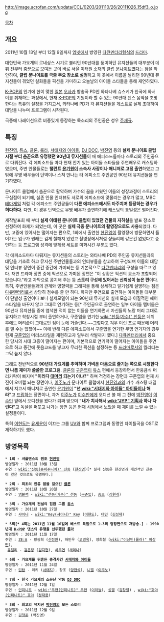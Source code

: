http://image.acrofan.com/updata/CCL/0203/201110/26/20111026_15df3_o.jpg

[[목차]]
== 개요 ==
2011년 10월 13일 부터 12월 9일까지 [[엠넷]]에서 방영된 [[다큐멘터리]]형식의 [[드라마]].  

대한민국 가요계의 르네상스 시기로 불리던 90년대를 풍미하던 뮤지션들의 대부분이 데뷔 전부터 춤꾼으로 모여든 곳이 바로 서울 이태원 소재의 클럽 [[문나이트]]였다는 점을 착안하여, '''클럽 문나이트를 극중 주요 장소로 설정'''하고 이 곳에서 이름을 날리던 90년대 뮤지션들이 겪었던 실화들을 픽션을 가미하고 오늘날의 아이돌 스타들을 통해 재연하였다.

[[K-POP]]의 인기에 한이 맺힌 [[일본]] [[오사카]] 방송국 PD인 와타나베 슈스케가 한국에 와서 이를 취재하는 과정에서, 현재 [[K-POP]]의 기원이라 할 수 있는 90년대 댄스 음악을 조명한다는 특유의 설정을 가지고서, 와타나베 PD가 각 뮤지션들을 게스트로 실제 초대하여 대담을 나누며 프로그램이 시작된다.

극중에 나래이션으로 비중있게 등장하는 목소리의 주인공은 성우 [[주재규]].

== 특징 ==
[[현진영]], [[듀스]], [[클론]], [[룰라]], [[서태지와 아이들]], [[DJ DOC]], [[박진영]] 등의 '''실제 문나이트 클럽 시절 부터 춤꾼으로 유명했던 90년대 뮤지션들'''이 매 에피소드들마다 스토리의 주인공으로 다뤄진다. 각 에피소드들 마다 현재 인기 있는 아이돌 스타들을 주연배우로 캐스팅하였으며, 주변 인물들로는 '''탤런트 [[윤기원]]이 소속사 사장이나 매니저로 고정 출연'''하였고 그 밖에 무명 배우들이 단역이나 스쳐 만나는 타 에피소드 주인공인 90년대 뮤지션들을 연기하였다.

문나이트 클럽에서 춤꾼으로 활약하며 가수의 꿈을 키웠던 이들의 성장과정이 스토리의 구심점이 되기에, 실존 인물 인터뷰도 서로의 에피소드에 맞물리는 경우가 많고, MBC [[테마게임]] 처럼 각 에피소드 주인공들이 '''다른 에피소드에서도 마주치며 등장하는 경우가 허다하다.''' 다만, 이 경우 단역으로 무명 배우가 출연하기에 캐스팅의 통일성은 떨어진다.

제작발표회 때 부터 '''실제 이태원 문나이트 클럽이 있었던 건물의 지하실'''을 발표 장소로 선정하여 화제가 되었는데, 이 곳은 '''실제 극중 문나이트의 촬영장으로도 사용'''되었다. 다만, 고증에 있어서는 떨어지는 편으로, 1회에서 출연한 [[현진영]]이 촬영장에 방문하면서 들어가는 입구가 원래는 검게 칠해져 있었고 촬영장에서처럼 샹들리에  같은건 없었다고 증언하는 등 프로그램 성격에 맞게끔 세트를 미화시킨 부분도 있다.

각 에피소드마다 다뤄지는 뮤지션들의 스토리는 와타나베 PD의 주인공 뮤지션들과의 대담을 기초로 하고 뮤지션 주변인물들과의 인터뷰들을 참고하여 구성되며 이들의 대담 및 인터뷰 장면이 중간 중간에 가미되는 등 기본적으로 [[다큐멘터리]]의 구성을 따르고 있다. 재연 드라마 장면 중에 픽션으로 가미된 장면은 "이 상황은 픽션의 요소가 포함되어 있습니다."라고 자막으로 공지해 주는 등 '''스토리 구성에 있어서는 신뢰성이 높은 편'''이다. 특히, 주변인물들과의 관계와 영향력을 그래픽을 통해 상세하고 알기쉽게 설명하는 점은 [[다큐멘터리]]로서 상당히 점수를 줄 만 하다. 하지만 주연으로 출연하는 아이돌들 대부분이 단발성 출연이다 보니 실제모델이 되는 90년대 뮤지션의 실제 모습과 이질적인 헤어스타일을 바꾸지 않고 그대로 연기하는 등[* 주인공으로 출연하는 일부 아이돌 멤버들은 90년대 뮤지션들 중에 염색한 적이 없는 이들을 연기하면서 자신들의 노랑 머리 그대로 유지하고 학창시절 부터 출연하거나, 구준엽을 연기한 [[wiki:"천둥(가수)" 천둥]]은 데뷔 후에도 머리숱이 그대로인 점이 눈에 거슬린다.~~그렇다고 겨우 이런 프로 때문에 머리를 밀 수는 없잖아~~ 이에 반해 다른 에피소드에서 구준엽을 연기한 무명 연기자의 경우 현재 [[구준엽]]의 머리스타일을 재현하고자 일부러 삭발까지 했다.] [[다큐멘터리]]에서 중요한 당시의 시대 고증이 떨어지는 편이며, 기본적으로 연기력이 떨어지는 아이돌을 주연으로 하고 중간에 웃음코드를 넣고자 무리한 픽션을 설정하는 등 [[드라마]]로서의 퀄리티는 그닥 높지 않다. 

그래도 전반적으로 '''90년대 가요계를 추억하며 가벼운 마음으로 즐기는 쪽으로 시청한다면 나름 재미가 쏠쏠한 프로그램'''. [[클론]]의 [[구준엽]]이 [[듀스]] 편에서 등장하면서 한웅큼식 머리카락이 빠지며 '''"이러다 [[대머리]] 되는거 아냐?"''' 하며 걱정하는 장면과 구준엽의 현재 사진이 오버랩 되는 장면이나, [[이주노]]가 문나이트 클럽에서 [[현진영]]과의 가수 캐스팅 대결에서 지고서 매니저로 출연한 [[윤기원]]이 '''"넌 [[wiki:"서태지와 아이들" 아이들]]이나 해라"'''고 [[드립]]하는 장면이나, 과거 [[이주노]]가 [[이수만]]에게 오디션 볼 때 그 전에 [[박진영]]이 [[이수만]] 앞에서 오디션을 봤다가 퇴짜 맞으며 '''"내가 치사해서 [[wiki:"JYP" 기획사]] 하나 차린다"'''고 독설을 퍼붓고 나가는 장면 등은 현재 시점에서 보았을 때 재미를 느낄 수 있는 설정들이다.

{{{#!html
<object width="560" height="315"><param name="movie" value="http://www.youtube.com/v/bDNy6RgDJbA?version=3&amp;hl=en_GB&amp;rel=0"></param><param name="allowFullScreen" value="true"></param><param name="allowscriptaccess" value="always"></param><embed src="http://www.youtube.com/v/bDNy6RgDJbA?version=3&amp;hl=en_GB&amp;rel=0" type="application/x-shockwave-flash" width="560" height="315" allowscriptaccess="always" allowfullscreen="true"></embed></object>
}}}

특히 [[이현도]]는 [[유세윤]]이 이끄는 그룹 [[UV]]와 함께 프로그램과 동명인 타이틀곡을 OST로 제작하기도 했다.

== 방영목록 ==
 * '''1회 - 셔플댄스의 원조 [[현진영]]'''
 방영일자 : 2011년 10월 13일
 주연 : [[wiki:"신동(슈퍼주니어)" 신동]] ([[현진영]])[* 실제 신동은 현진영과 개인적인 친분이 깊은 것으로도 유명하다.]

 * '''2회 - 최초의 한류 붐을 일으킨 [[클론]]'''
 방영일자 : 2011년 10월 20일
 주연 : [[엠블랙]] - [[wiki:"천둥(가수)" 천둥]] ([[구준엽]]), [[승호]] ([[강원래]])

 * '''3회 - 가요계의 전설의 힙합 그룹 [[듀스]]'''
 방영일자 : 2011년 10월 27일
 주연 : [[샤이니]] - [[wiki:"Key(샤이니)" Key]] ([[이현도]]), [[태민]] ([[김성재]])

 * '''5회[* 4회는 2011년 11월 10일에 베스트 특집으로 1~3회 명장면으로 재방송.] - 1990년대 [[K-POP]] 댄스의 유행을 선두했던 [[룰라]]'''
 방영일자 : 2011년 11월 17일
 주연 : [[ZE:A]] - 황광희 ([[신정환]]), 하민우 ([[고영욱]]), 정희철 ([[wiki:"이상민(룰라)" 이상민]]),  
 {{{#white 주연 :}}} [[쥬얼리]] - [[김은정]] ([[김지현]]), [[하주연]] ([[채리나]])

 * '''6회 - 가요계를 뒤흔든 충격사건 [[서태지와 아이들]]'''
 방영일자 : 2011년 11월 24일
 주연 : [[틴탑]] - 리키 ([[서태지]]), 창조 ([[양현석]]), [[니엘]] ([[이주노]])

 * '''7회 - 한국 가요계의 소문난 악동 [[DJ DOC]]'''
 방영일자 : 2011년 12월 1일
 주연 : [[인피니트]] - [[wiki:"우현(인피니트)" 우현]] ([[이하늘]]), [[성열]] ([[김창렬]]) , [[wiki:"호야(인피니트)" 호야]] ([[정재용]])

 * '''8회 - 최고의 뮤지션 [[박진영]]의 모든 스토리'''
 방영일자 : 2011년 12월 9일
 주연 : [[김형준]] (박진영)
